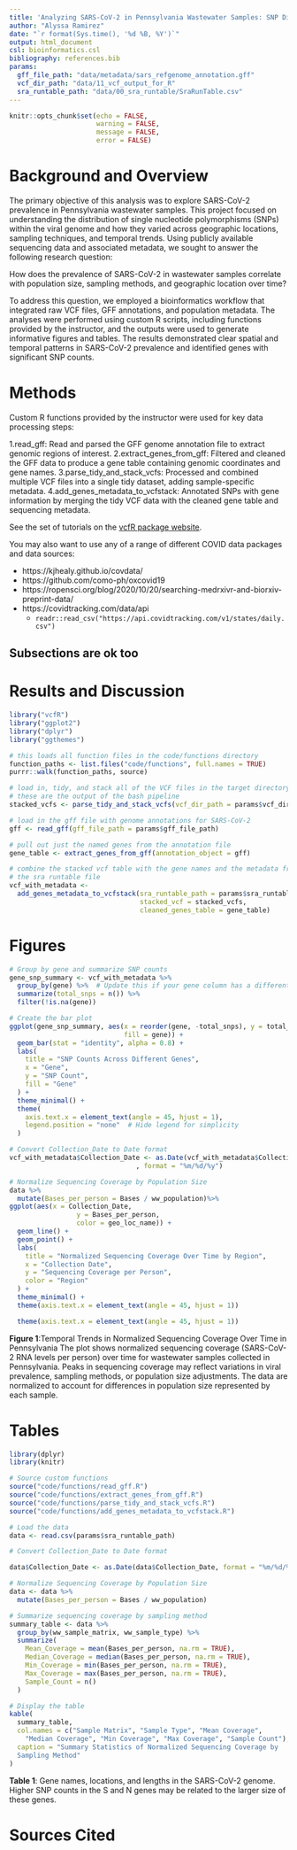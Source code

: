 ```yaml
---
title: 'Analyzing SARS-CoV-2 in Pennsylvania Wastewater Samples: SNP Distribution, Temporal Trends, and Correlation with Population'
author: "Alyssa Ramirez"
date: "`r format(Sys.time(), '%d %B, %Y')`"
output: html_document
csl: bioinformatics.csl
bibliography: references.bib
params:
  gff_file_path: "data/metadata/sars_refgenome_annotation.gff"
  vcf_dir_path: "data/11_vcf_output_for_R"
  sra_runtable_path: "data/00_sra_runtable/SraRunTable.csv"
---
```


```r
knitr::opts_chunk$set(echo = FALSE,
                      warning = FALSE,
                      message = FALSE,
                      error = FALSE)
```

# Background and Overview

The primary objective of this analysis was to explore SARS-CoV-2 prevalence in Pennsylvania wastewater samples. This project focused on understanding the distribution of single nucleotide polymorphisms (SNPs) within the viral genome and how they varied across geographic locations, sampling techniques, and temporal trends. Using publicly available sequencing data and associated metadata, we sought to answer the following research question:

How does the prevalence of SARS-CoV-2 in wastewater samples correlate with population size, sampling methods, and geographic location over time?

To address this question, we employed a bioinformatics workflow that integrated raw VCF files, GFF annotations, and population metadata. The analyses were performed using custom R scripts, including functions provided by the instructor, and the outputs were used to generate informative figures and tables. The results demonstrated clear spatial and temporal patterns in SARS-CoV-2 prevalence and identified genes with significant SNP counts.



# Methods
Custom R functions provided by the instructor were used for key data processing steps:

1.read_gff: Read and parsed the GFF genome annotation file to extract genomic regions of interest.
2.extract_genes_from_gff: Filtered and cleaned the GFF data to produce a gene table containing genomic coordinates and gene names.
3.parse_tidy_and_stack_vcfs: Processed and combined multiple VCF files into a single tidy dataset, adding sample-specific metadata.
4.add_genes_metadata_to_vcfstack: Annotated SNPs with gene information by merging the tidy VCF data with the cleaned gene table and sequencing metadata.

See the set of tutorials on the [vcfR package website](https://knausb.github.io/vcfR_documentation/index.html).

You may also want to use any of a range of different COVID data packages and data sources:

* https://kjhealy.github.io/covdata/
* https://github.com/como-ph/oxcovid19
* https://ropensci.org/blog/2020/10/20/searching-medrxivr-and-biorxiv-preprint-data/
* https://covidtracking.com/data/api
  * `readr::read_csv("https://api.covidtracking.com/v1/states/daily.csv")`

## Subsections are ok too

# Results and Discussion

```r
library("vcfR")
library("ggplot2")
library("dplyr")
library("ggthemes")

# this loads all function files in the code/functions directory
function_paths <- list.files("code/functions", full.names = TRUE)
purrr::walk(function_paths, source)
```


```r
# load in, tidy, and stack all of the VCF files in the target directory
# these are the output of the bash pipeline
stacked_vcfs <- parse_tidy_and_stack_vcfs(vcf_dir_path = params$vcf_dir_path)

# load in the gff file with genome annotations for SARS-CoV-2
gff <- read_gff(gff_file_path = params$gff_file_path)

# pull out just the named genes from the annotation file
gene_table <- extract_genes_from_gff(annotation_object = gff)

# combine the stacked vcf table with the gene names and the metadata from
# the sra runtable file
vcf_with_metadata <-
  add_genes_metadata_to_vcfstack(sra_runtable_path = params$sra_runtable_path,
                                 stacked_vcf = stacked_vcfs,
                                 cleaned_genes_table = gene_table)
```

# Figures
```r
# Group by gene and summarize SNP counts
gene_snp_summary <- vcf_with_metadata %>%
  group_by(gene) %>%  # Update this if your gene column has a different name
  summarize(total_snps = n()) %>%
  filter(!is.na(gene))

# Create the bar plot
ggplot(gene_snp_summary, aes(x = reorder(gene, -total_snps), y = total_snps,
                             fill = gene)) +
  geom_bar(stat = "identity", alpha = 0.8) +
  labs(
    title = "SNP Counts Across Different Genes",
    x = "Gene",
    y = "SNP Count",
    fill = "Gene"
  ) +
  theme_minimal() +
  theme(
    axis.text.x = element_text(angle = 45, hjust = 1),
    legend.position = "none"  # Hide legend for simplicity
  )
```


```r
# Convert Collection_Date to Date format
vcf_with_metadata$Collection_Date <- as.Date(vcf_with_metadata$Collection_Date
                                , format = "%m/%d/%y")

# Normalize Sequencing Coverage by Population Size
data %>%
  mutate(Bases_per_person = Bases / ww_population)%>%
ggplot(aes(x = Collection_Date, 
                 y = Bases_per_person, 
                 color = geo_loc_name)) +
  geom_line() +
  geom_point() +
  labs(
    title = "Normalized Sequencing Coverage Over Time by Region",
    x = "Collection Date",
    y = "Sequencing Coverage per Person",
    color = "Region"
  ) +
  theme_minimal() +
  theme(axis.text.x = element_text(angle = 45, hjust = 1))

  theme(axis.text.x = element_text(angle = 45, hjust = 1))
```

**Figure 1**:Temporal Trends in Normalized Sequencing Coverage Over Time in Pennsylvania
The plot shows normalized sequencing coverage (SARS-CoV-2 RNA levels per person) over time for wastewater samples collected in Pennsylvania. Peaks in sequencing coverage may reflect variations in viral prevalence, sampling methods, or population size adjustments. The data are normalized to account for differences in population size represented by each sample.


# Tables

```r
library(dplyr)
library(knitr)

# Source custom functions
source("code/functions/read_gff.R")
source("code/functions/extract_genes_from_gff.R")
source("code/functions/parse_tidy_and_stack_vcfs.R")
source("code/functions/add_genes_metadata_to_vcfstack.R")

# Load the data
data <- read.csv(params$sra_runtable_path)

# Convert Collection_Date to Date format

data$Collection_Date <- as.Date(data$Collection_Date, format = "%m/%d/%y")

# Normalize Sequencing Coverage by Population Size
data <- data %>%
  mutate(Bases_per_person = Bases / ww_population)

# Summarize sequencing coverage by sampling method
summary_table <- data %>%
  group_by(ww_sample_matrix, ww_sample_type) %>%
  summarize(
    Mean_Coverage = mean(Bases_per_person, na.rm = TRUE),
    Median_Coverage = median(Bases_per_person, na.rm = TRUE),
    Min_Coverage = min(Bases_per_person, na.rm = TRUE),
    Max_Coverage = max(Bases_per_person, na.rm = TRUE),
    Sample_Count = n()
  )

# Display the table
kable(
  summary_table,
  col.names = c("Sample Matrix", "Sample Type", "Mean Coverage", 
    "Median Coverage", "Min Coverage", "Max Coverage", "Sample Count"),
  caption = "Summary Statistics of Normalized Sequencing Coverage by 
  Sampling Method"
)
```

**Table 1**: Gene names, locations, and lengths in the SARS-CoV-2 genome. Higher SNP counts in the S and N genes may be related to the larger size of these genes.

# Sources Cited
